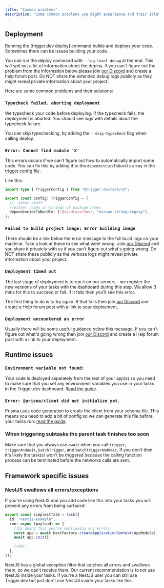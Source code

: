 ```yaml
---
title: "Common problems"
description: "Some common problems you might experience and their solutions"
---
```


## Deployment

Running the [trigger.dev deploy] command builds and deploys your code. Sometimes there can be issues building your code.

You can run the deploy command with `--log-level debug` at the end. This will spit out a lot of information about the deploy. If you can't figure out the problem from the information below please join [our Discord](https://trigger.dev/discord) and create a help forum post. Do NOT share the extended debug logs publicly as they might reveal private information about your project.

Here are some common problems and their solutions:

### `Typecheck failed, aborting deployment`

We typecheck your code before deploying. If the typecheck fails, the deployment is aborted. You should see logs with details about the typecheck failure.

You can skip typechecking, by adding the `--skip-typecheck` flag when calling deploy.

### `Error: Cannot find module 'X'`

This errors occurs if we can't figure out how to automatically import some code. You can fix this by adding it to the `dependenciesToBundle` array in the [trigger.config file](/v3/trigger-config).

Like this:

```ts trigger.config.ts
import type { TriggerConfig } from "@trigger.dev/sdk/v3";

export const config: TriggerConfig = {
  //..other stuff
  //either regex or strings of package names
  dependenciesToBundle: [/@sindresorhus/, "escape-string-regexp"],
};
```

### `Failed to build project image: Error building image`

There should be a link below the error message to the full build logs on your machine. Take a look at these to see what went wrong. Join [our Discord](https://trigger.dev/discord) and you share it privately with us if you can't figure out what's going wrong. Do NOT share these publicly as the verbose logs might reveal private information about your project.

### `Deployment timed out`

The last stage of deployment is to run it on our servers – we register the new versions of your tasks with the dashboard during this step. We allow 3 mins for this to succeed or fail. If it fails then you'll see this error.

The first thing to do is to try again. If that fails then join [our Discord](https://trigger.dev/discord) and create a Help forum post with a link to your deployment.

### `Deployment encountered an error`

Usually there will be some useful guidance below this message. If you can't figure out what's going wrong then join [our Discord](https://trigger.dev/discord) and create a Help forum post with a link to your deployment.

## Runtime issues

### `Environment variable not found:`

Your code is deployed separately from the rest of your app(s) so you need to make sure that you set any environment variables you use in your tasks in the Trigger.dev dashboard. [Read the guide](/v3/deploy-environment-variables).

### `Error: @prisma/client did not initialize yet.`

Prisma uses code generation to create the client from your schema file. This means you need to add a bit of config so we can generate this file before your tasks run: [read the guide](/v3/trigger-config#prisma-and-other-generators).

### When triggering subtasks the parent task finishes too soon

Make sure that you always use `await` when you call `trigger`, `triggerAndWait`, `batchTrigger`, and `batchTriggerAndWait`. If you don't then it's likely the task(s) won't be triggered because the calling function process can be terminated before the networks calls are sent.

## Framework specific issues

### NestJS swallows all errors/exceptions

If you're using NestJS and you add code like this into your tasks you will prevent any errors from being surfaced:

```ts
export const simplestTask = task({
  id: "nestjs-example",
  run: async (payload) => {
    //by doing this you're swallowing any errors
    const app = await NestFactory.createApplicationContext(AppModule);
    await app.init();

    //etc...
  },
});
```

NestJS has a global exception filter that catches all errors and swallows them, so we can't receive them. Our current recommendation is to not use NestJS inside your tasks. If you're a NestJS user you can still use Trigger.dev but just don't use NestJS inside your tasks like this.
